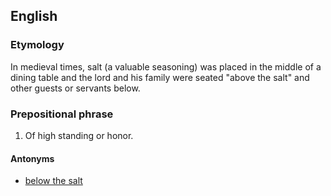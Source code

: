 ==English==

===Etymology===
In medieval times, salt (a valuable seasoning) was placed in the middle of a dining table and the lord and his family were seated "above the salt" and other guests or servants below.

===Prepositional phrase===
{{en-PP|[[above]] [[the]] [[salt]]}}

# {{idiomatic}} Of high standing or honor.

====Antonyms====
* [[below the salt]]